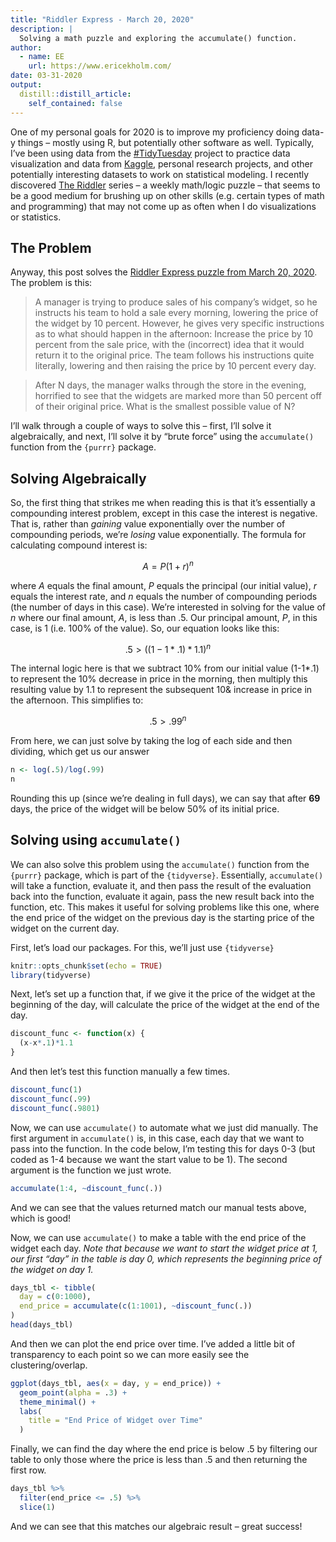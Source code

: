 ```yaml
---
title: "Riddler Express - March 20, 2020"
description: |
  Solving a math puzzle and exploring the accumulate() function.
author:
  - name: EE
    url: https://www.ericekholm.com/
date: 03-31-2020
output:
  distill::distill_article:
    self_contained: false
---
```


One of my personal goals for 2020 is to improve my proficiency doing data-y things -- mostly using R, but potentially other software as well. Typically, I've been using data from the [#TidyTuesday](https://github.com/rfordatascience/tidytuesday/blob/master/README.md) project to practice data visualization and data from [Kaggle](https://www.kaggle.com/), personal research projects, and other potentially interesting datasets to work on statistical modeling. I recently discovered [The Riddler](https://fivethirtyeight.com/tag/the-riddler/) series -- a weekly math/logic puzzle -- that seems to be a good medium for brushing up on other skills (e.g. certain types of math and programming) that may not come up as often when I do visualizations or statistics.

## The Problem

Anyway, this post solves the [Riddler Express puzzle from March 20, 2020](https://fivethirtyeight.com/features/how-many-sets-of-cards-can-you-find/). The problem is this:

> A manager is trying to produce sales of his company’s widget, so he instructs his team to hold a sale every morning, lowering the price of the widget by 10 percent. However, he gives very specific instructions as to what should happen in the afternoon: Increase the price by 10 percent from the sale price, with the (incorrect) idea that it would return it to the original price. The team follows his instructions quite literally, lowering and then raising the price by 10 percent every day.

> After N days, the manager walks through the store in the evening, horrified to see that the widgets are marked more than 50 percent off of their original price. What is the smallest possible value of N?

I'll walk through a couple of ways to solve this -- first, I'll solve it algebraically, and next, I'll solve it by "brute force" using the `accumulate()` function from the `{purrr}` package.

## Solving Algebraically

So, the first thing that strikes me when reading this is that it's essentially a compounding interest problem, except in this case the interest is negative. That is, rather than _gaining_ value exponentially over the number of compounding periods, we're _losing_ value exponentially. The formula for calculating compound interest is:

$$A = P(1 + r)^n$$

where _A_ equals the final amount, _P_ equals the principal (our initial value), _r_ equals the interest rate, and _n_ equals the number of compounding periods (the number of days in this case). We're interested in solving for the value of _n_ where our final amount, _A_, is less than .5. Our principal amount, _P_, in this case, is 1 (i.e. 100% of the value). So, our equation looks like this:

$$.5 > ((1-1*.1)*1.1)^n$$

The internal logic here is that we subtract 10% from our initial value (1-1*.1) to represent the 10% decrease in price in the morning, then multiply this resulting value by 1.1 to represent the subsequent 10& increase in price in the afternoon. This simplifies to:

$$.5 > .99^n$$


From here, we can just solve by taking the log of each side and then dividing, which get us our answer

```r
n <- log(.5)/log(.99)
n
```

Rounding this up (since we're dealing in full days), we can say that after **69** days, the price of the widget will be below 50% of its initial price.

## Solving using `accumulate()`

We can also solve this problem using the `accumulate()` function from the `{purrr}` package, which is part of the `{tidyverse}`. Essentially, `accumulate()` will take a function, evaluate it, and then pass the result of the evaluation back into the function, evaluate it again, pass the new result back into the function, etc. This makes it useful for solving problems like this one, where the end price of the widget on the previous day is the starting price of the widget on the current day.

First, let's load our packages. For this, we'll just use `{tidyverse}`

```r
knitr::opts_chunk$set(echo = TRUE)
library(tidyverse)
```

Next, let's set up a function that, if we give it the price of the widget at the beginning of the day, will calculate the price of the widget at the end of the day.

```r
discount_func <- function(x) {
  (x-x*.1)*1.1
}
```

And then let's test this function manually a few times.

```r
discount_func(1)
discount_func(.99)
discount_func(.9801)
```


Now, we can use `accumulate()` to automate what we just did manually. The first argument in `accumulate()` is, in this case, each day that we want to pass into the function. In the code below, I'm testing this for days 0-3 (but coded as 1-4 because we want the start value to be 1). The second argument is the function we just wrote.

```r
accumulate(1:4, ~discount_func(.))
```

And we can see that the values returned match our manual tests above, which is good!

Now, we can use `accumulate()` to make a table with the end price of the widget each day. _Note that because we want to start the widget price at 1, our first "day" in the table is day 0, which represents the beginning price of the widget on day 1._

```r
days_tbl <- tibble(
  day = c(0:1000),
  end_price = accumulate(c(1:1001), ~discount_func(.))
)
head(days_tbl)
```


And then we can plot the end price over time. I've added a little bit of transparency to each point so we can more easily see the clustering/overlap.

```r
ggplot(days_tbl, aes(x = day, y = end_price)) +
  geom_point(alpha = .3) +
  theme_minimal() +
  labs(
    title = "End Price of Widget over Time"
  )
```


Finally, we can find the day where the end price is below .5 by filtering our table to only those where the price is less than .5 and then returning the first row.
```r
days_tbl %>%
  filter(end_price <= .5) %>%
  slice(1)
```

And we can see that this matches our algebraic result -- great success!
